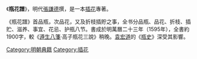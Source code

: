 {{Unreferenced|time=2020-03-19T10:03:57+00:00}}
《'''瓶花譜'''》，明代[[張謙德|張謙德]]撰，是一本[[插花|插花]]專著。

《瓶花譜》首品瓶，次品花，又及折枝插貯之事，全书分品瓶、品花、折枝、插贮、滋养、事宜、花忌、护瓶八节。書成於明萬曆二十三年（1595年），全書約1900字，較《[[遵生八箋|遵生八箋]]·高子瓶花三說》稍晚。[[袁宏道|袁宏道]]的《[[瓶史|瓶史]]》深受其影響。

[[Category:明朝典籍|Category:明朝典籍]]
[[Category:插花|Category:插花]]
{{book-stub}}